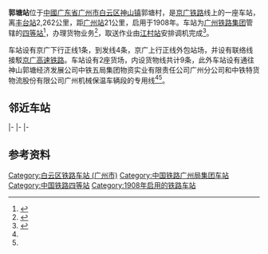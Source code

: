 {{NoteTA
|G1=Unit
|G2=Railway
}}
{{Infobox station
|name = 郭塘站
|image = 201609 Z99 passes Guotang Station.jpg
|caption =
|车站拼音 = Guōtáng zhàn
|eng_name = Guotang Railway Station
|symbol_right = {{rint|cn|rail}}
|code = 23480<ref>{{cite book|title=中华人民共和国铁路车站代码（GB/T 10302-2010）|publisher=中国标准出版社|year=2010|isbn=155066140495|ignore-isbn-error=true|pages=13}}</ref>
|commercial_code = GAQ
|pinyin_code = 
|type = 客运、货运
|country = {{PRC}}
|borough = [[广东省|广东省]][[广州市|广州市]][[白云区_(广州市)|白云区]][[神山镇|神山镇]]
|address = 郭塘村
|coordinates = {{coord|23.331177|N|113.208897|E|display=inline,title}}
|owned = [[广州铁路集团|广州铁路集团]][[江村站|江村车站]]
|status = 使用中
|opened = 1908年
|lines = [[京广铁路|京广铁路]]
|classification = [[四等站_(中国大陆)|四等站]]
|tracks = 5條 
|platform =
|website =
}}
'''郭塘站'''位于[[中華人民共和國|中國]][[广东省|广东省]][[广州市|广州市]][[白云区_(广州市)|白云区]][[神山镇|神山镇]]郭塘村，是[[京广铁路|京广铁路]]线上的一座车站，离[[丰台站|丰台站]]2,262公里，距[[广州站|广州站]]21公里，启用于1908年。车站为[[广州铁路集团|广州铁路集团]]管辖的[[四等站_(中国大陆)|四等站]]<ref>{{Citation |author=孙本祥|year=2003年|title=《中国铁路站名词典》|publisher=中国铁道出版社|isbn=7-113-03941-3}}</ref>，办理货物业务<ref name="95306info">{{cite web|url=http://hyfw.95306.cn/hyinfo/action/FwcszsAction_index?type=1|title=营业站服务信息查询|publisher=中国铁路95306网|access-date=2020-10-13|archive-date=2018-09-14|archive-url=https://web.archive.org/web/20180914133603/http://hyfw.95306.cn/hyinfo/action/FwcszsAction_index?type=1|dead-url=yes}}</ref>，取送作业由[[江村站|江村站]]安排调机完成<ref name="jc">{{cite journal|author=刘立存|title=江村站运输组织优化对策探讨|work=铁道货运|year=2019}}</ref>。

车站设有京广下行正线1条，到发线4条，京广上行正线外包站场，并设有联络线接駁[[京广高速铁路|京广高速铁路]]。车站设有2座货场，内设货物线共计9条，此外车站设有通往神山郭塘经济发展公司中铁五局集团物资实业有限责任公司广州分公司和中铁特货物流股份有限公司广州机械保温车辆段的专用线<ref name="jc"/><ref name="95306info"/>。

== 邻近车站 ==
{{start rail box|[[中国铁路|中国铁路]]}}
{{s-inop|[[广州北站|广州北站]]|[[丰台站|丰台]]方向|rows=3}}
{{s-line|[[京广铁路|京广铁路]]（下行）<br />← 6km 郭塘站 5km →}}
{{s-inop|[[江高镇站|江高镇站]]|[[广州站|广州]]方向}}
|-
{{s-line|京广Ⅲ线<br />← 6km 郭塘站 1km →}}
{{s-inop|[[江村站|江村站]]<br><small>（下到/上发场）</small>}}
|-
{{s-line|[[京广铁路|京广铁路]]（上行）<br />← 6km 郭塘站 3km →}}
{{s-inop|[[江村站|江村站]]<small>（直通场）</small>|[[广州站|广州]]方向}}
|-
{{s-inop|[[广州北站|广州北站]]}}
{{s-line|[[京广高速铁路|京广高速铁路]]联络线<br />← 5.5km 郭塘站{{0}} {{0}} {{0}} {{0}} }}
{{Terminus}}
{{end box}}

==参考资料==
{{commonscat|Guotang Railway Station}}
{{reflist}}

{{京广铁路}}
{{广州铁路车站列表}}

[[Category:白云区铁路车站_(广州市)|Category:白云区铁路车站 (广州市)]]
[[Category:中国铁路广州局集团车站|Category:中国铁路广州局集团车站]]
[[Category:中国铁路四等站|Category:中国铁路四等站]]
[[Category:1908年启用的铁路车站|Category:1908年启用的铁路车站]]